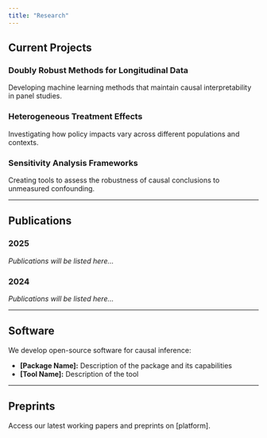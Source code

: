```yaml
---
title: "Research"
---
```


## Current Projects

### Doubly Robust Methods for Longitudinal Data
Developing machine learning methods that maintain causal interpretability in panel studies.

### Heterogeneous Treatment Effects
Investigating how policy impacts vary across different populations and contexts.

### Sensitivity Analysis Frameworks
Creating tools to assess the robustness of causal conclusions to unmeasured confounding.

---

## Publications

### 2025
*Publications will be listed here...*

### 2024
*Publications will be listed here...*

---

## Software

We develop open-source software for causal inference:

- **[Package Name]:** Description of the package and its capabilities
- **[Tool Name]:** Description of the tool

---

## Preprints

Access our latest working papers and preprints on [platform].